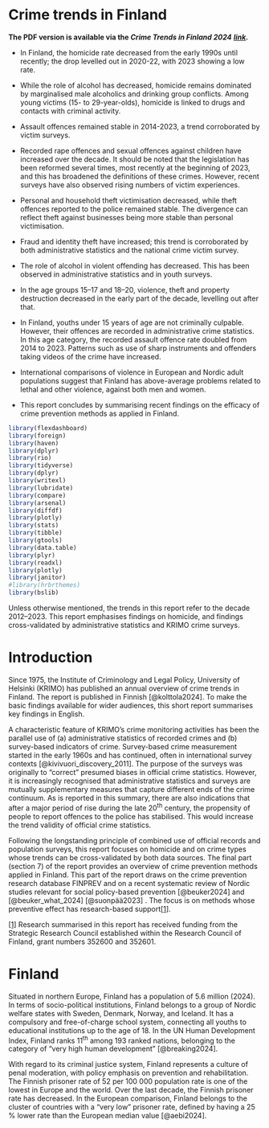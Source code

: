 # Crime trends in Finland {.unnumbered}

**The PDF version is available via the *Crime Trends in Finland 2024*** [***link***](https://tuhat.helsinki.fi/ws/portalfiles/portal/578457929/Crime_trends_in_Finland2024.pdf)***.***

-   In Finland, the homicide rate decreased from the early 1990s until recently; the drop levelled out in 2020-22, with 2023 showing a low rate.

-   While the role of alcohol has decreased, homicide remains dominated by marginalised male alcoholics and drinking group conflicts. Among young victims (15- to 29-year-olds), homicide is linked to drugs and contacts with criminal activity.

-   Assault offences remained stable in 2014-2023, a trend corroborated by victim surveys.

-   Recorded rape offences and sexual offences against children have increased over the decade. It should be noted that the legislation has been reformed several times, most recently at the beginning of 2023, and this has broadened the definitions of these crimes. However, recent surveys have also observed rising numbers of victim experiences.

-   Personal and household theft victimisation decreased, while theft offences reported to the police remained stable. The divergence can reflect theft against businesses being more stable than personal victimisation.

-   Fraud and identity theft have increased; this trend is corroborated by both administrative statistics and the national crime victim survey.

-   The role of alcohol in violent offending has decreased. This has been observed in administrative statistics and in youth surveys.

-   In the age groups 15–17 and 18­–20, violence, theft and property destruction decreased in the early part of the decade, levelling out after that.

-   In Finland, youths under 15 years of age are not criminally culpable. However, their offences are recorded in administrative crime statistics. In this age category, the recorded assault offence rate doubled from 2014 to 2023. Patterns such as use of sharp instruments and offenders taking videos of the crime have increased.

-   International comparisons of violence in European and Nordic adult populations suggest that Finland has above-average problems related to lethal and other violence, against both men and women.

-   This report concludes by summarising recent findings on the efficacy of crime prevention methods as applied in Finland.

```{r setup, include=FALSE}
library(flexdashboard)
library(foreign)
library(haven)
library(dplyr)
library(rio)
library(tidyverse)
library(dplyr)
library(writexl)
library(lubridate)
library(compare)
library(arsenal)
library(diffdf)
library(plotly)
library(stats)
library(tibble)
library(gtools)
library(data.table)
library(plyr)
library(readxl)
library(plotly)
library(janitor)
#library(hrbrthemes)
library(bslib)

```

Unless otherwise mentioned, the trends in this report refer to the decade 2012--2023. This report emphasises findings on homicide, and findings cross-validated by administrative statistics and KRIMO crime surveys.

# Introduction

Since 1975, the Institute of Criminology and Legal Policy, University of Helsinki (KRIMO) has published an annual overview of crime trends in Finland. The report is published in Finnish [@kolttola2024]. To make the basic findings available for wider audiences, this short report summarises key findings in English.

A characteristic feature of KRIMO’s crime monitoring activities has been the parallel use of (a) administrative statistics of recorded crimes and (b) survey-based indicators of crime. Survey-based crime measurement started in the early 1960s and has continued, often in international survey contexts [@kivivuori_discovery_2011]. The purpose of the surveys was originally to “correct” presumed biases in official crime statistics. However, it is increasingly recognised that administrative statistics and surveys are mutually supplementary measures that capture different ends of the crime continuum. As is reported in this summary, there are also indications that after a major period of rise during the late 20^th^ century, the propensity of people to report offences to the police has stabilised. This would increase the trend validity of official crime statistics.

Following the longstanding principle of combined use of official records and population surveys, this report focuses on homicide and on crime types whose trends can be cross-validated by both data sources. The final part (section 7) of the report provides an overview of crime prevention methods applied in Finland. This part of the report draws on the crime prevention research database FINPREV and on a recent systematic review of Nordic studies relevant for social policy-based prevention [@beuker2024] and [@beuker_what_2024] [@suonpää2023] . The focus is on methods whose preventive effect has research-based support\[[1](#_ftn1)\].

[\[1\]](#_ftnref1) Research summarised in this report has received funding from the Strategic Research Council established within the Research Council of Finland, grant numbers 352600 and 352601.

# Finland

Situated in northern Europe, Finland has a population of 5.6 million (2024). In terms of socio-political institutions, Finland belongs to a group of Nordic welfare states with Sweden, Denmark, Norway, and Iceland. It has a compulsory and free-of-charge school system, connecting all youths to educational institutions up to the age of 18. In the UN Human Development Index, Finland ranks 11^th^ among 193 ranked nations, belonging to the category of “very high human development” [@breaking2024].

With regard to its criminal justice system, Finland represents a culture of penal moderation, with policy emphasis on prevention and rehabilitation. The Finnish prisoner rate of 52 per 100 000 population rate is one of the lowest in Europe and the world. Over the last decade, the Finnish prisoner rate has decreased. In the European comparison, Finland belongs to the cluster of countries with a “very low” prisoner rate, defined by having a 25 % lower rate than the European median value [@aebi2024].
